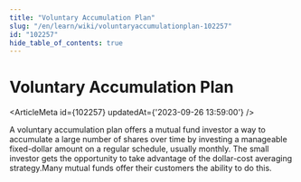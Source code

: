 ```yaml
---
title: "Voluntary Accumulation Plan"
slug: "/en/learn/wiki/voluntaryaccumulationplan-102257"
id: "102257"
hide_table_of_contents: true
---
```



# Voluntary Accumulation Plan

<ArticleMeta id={102257} updatedAt={'2023-09-26 13:59:00'} />
<div className='border-solid border-b border-t-0 my-4 border-[var(--ifm-color-gray-300)]' />

A voluntary accumulation plan offers a mutual fund investor a way to accumulate a large number of shares over time by investing a manageable fixed-dollar amount on a regular schedule, usually monthly. The small investor gets the opportunity to take advantage of the dollar-cost averaging strategy.Many mutual funds offer their customers the ability to do this.
